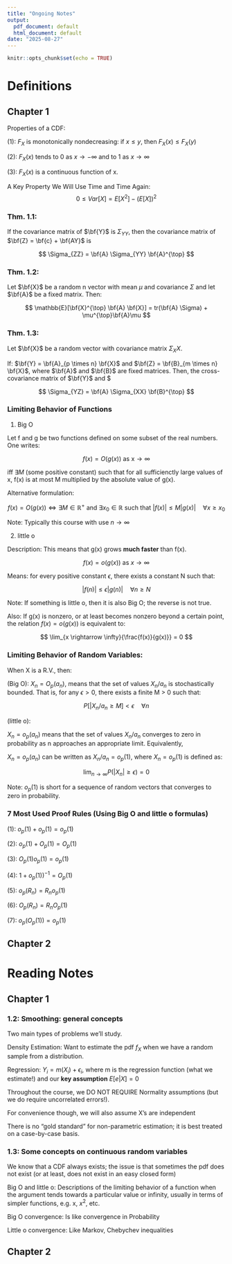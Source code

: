 ```yaml
---
title: "Ongoing Notes"
output:
  pdf_document: default
  html_document: default
date: "2025-08-27"
---
```


```r
knitr::opts_chunk$set(echo = TRUE)
```

# Definitions

## Chapter 1

Properties of a CDF: 

  (1): $F_X$ is monotonically nondecreasing: if $x \leq y$, then $F_X(x) \leq F_X(y)$
  
  (2): $F_X(x)$ tends to 0 as $x \rightarrow -\infty$ and to 1 as $x \rightarrow \infty$
  
  (3): $F_X(x)$ is a continuous function of x. 
  
A Key Property We Will Use Time and Time Again: 
$$
0 \leq Var[X] = E[X^2] - (E[X])^2
$$

### Thm. 1.1:

If the covariance matrix of $\bf{Y}$ is $\Sigma_{YY}$, then the covariance matrix of $\bf{Z} = \bf{c} + \bf{AY}$ is

$$
\Sigma_{ZZ} = \bf{A} \Sigma_{YY} \bf{A}^{\top}
$$

### Thm. 1.2:

Let $\bf{X}$ be a random n vector with mean $\mu$ and covariance $\Sigma$ and let $\bf{A}$ be a fixed matrix. Then: 

$$
\mathbb{E}[\bf{X}^{\top} \bf{A} \bf{X}] = tr(\bf{A} \Sigma) + \mu^{\top}\bf{A}\mu
$$

### Thm. 1.3:

Let $\bf{X}$ be a random vector with covariance matrix $\Sigma_XX$. 

If: $\bf{Y} = \bf{A}_{p \times n} \bf{X}$ and $\bf{Z} = \bf{B}_{m \times n} \bf{X}$, 
where $\bf{A}$ and $\bf{B}$ are fixed matrices. Then, the cross-covariance matrix of $\bf{Y}$ and $\bf{Z} is:

$$
\Sigma_{YZ} = \bf{A} \Sigma_{XX} \bf{B}^{\top}
$$

### Limiting Behavior of Functions 

1. Big O 

Let f and g be two functions defined on some subset of the real numbers. One writes: 

$$
f(x) = O(g(x)) \text{ as x} \rightarrow \infty
$$

iff $\exists M$ (some positive constant) such that for all sufficienctly large values of x, f(x) is at most M multiplied by the absolute value of g(x). 

Alternative formulation: 

$$
f(x) = O(g(x)) \iff \exists M \in \mathbb{R^+} \text{ and } \exists x_0 \in \mathbb{R} \text{ such that } |f(x)| \leq M|g(x)| \quad \forall x \geq x_0 
$$

Note: Typically this course with use $n \rightarrow \infty$

2. little o 

Description: This means that g(x) grows **much faster** than f(x). 

$$
f(x) = o(g(x)) \text{ as } x \rightarrow \infty
$$

Means: for every positive constant $\epsilon$, there exists a constant N such that: 

$$
|f(n)| \leq \epsilon |g(n)| \quad \forall n \geq N
$$

Note: If something is little o, then it is also Big O; the reverse is not true. 

Also: If g(x) is nonzero, or at least becomes nonzero beyond a certain point, the relation $f(x) = o(g(x))$ is equivalent to: 

$$
\lim_{x \rightarrow \infty}{\frac{f(x)}{g(x)}} = 0
$$

### Limiting Behavior of Random Variables:

When X is a R.V., then: 

(Big O): $X_n = O_p(a_n)$, means that the set of values ${X_n}/{a_n}$ is stochastically bounded. That is, for any $\epsilon > 0$, there exists a finite M > 0 such that: 

$$
P[|X_n / a_n \geq M] < \epsilon \quad \forall n
$$

(little o): 

$X_n = o_p(a_n)$ means that the set of values $X_n / a_n$ converges to zero in probability as n approaches an appropriate limit. Equivalently, 

$X_n = o_p(a_n)$ can be written as $X_n/a_n = o_p(1)$, where $X_n = o_p(1)$ is defined as: 

$$
\lim_{n \rightarrow \infty}P(|X_n| \geq \epsilon) = 0
$$

Note: $o_p(1)$ is short for a sequence of random vectors that converges to zero in probability. 

### 7 Most Used Proof Rules (Using Big O and little o formulas)

(1): $o_p(1) + o_p(1) = o_p(1)$

(2): $o_p(1) + O_p(1) = O_p(1)$ 

(3): $O_p(1)o_p(1) = o_p(1)$

(4): $1 + o_p(1))^{-1} = O_p(1)$

(5): $o_p(R_n) = R_no_p(1)$

(6): $O_p(R_n) = R_nO_p(1)$

(7): $o_p(O_p(1)) = o_p(1)$ 

## Chapter 2 



# Reading Notes 

## Chapter 1

### 1.2: Smoothing: general concepts 

Two main types of problems we'll study. 

Density Estimation: Want to estimate the pdf $f_X$ when we have a random sample from a distribution. 

Regression: $Y_i = m(X_i) + \epsilon_i$, where m is the regression function (what we estimate!) and our **key assumption** $E[e | X] = 0$

Throughout the course, we DO NOT REQUIRE Normality assumptions (but we do require uncorrelated errors!). 

For convenience though, we will also assume X's are independent 

There is no "gold standard" for non-parametric estimation; it is best treated on a case-by-case basis. 

### 1.3: Some concepts on continuous random variables 

We know that a CDF always exists; the issue is that sometimes the pdf does not exist (or at least, does not exist in an easy closed form) 

Big O and little o: Descriptions of the limiting behavior of a function when the argument tends towards a particular value or infinity, usually in terms of simpler functions, e.g. x, $x^2$, etc. 

Big O convergence: Is like convergence in Probability

Little o convergence: Like Markov, Chebychev inequalities 

## Chapter 2 

